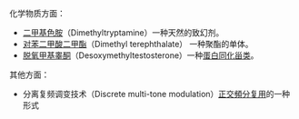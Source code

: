 化学物质方面：
*[[二甲基色胺|二甲基色胺]]（Dimethyltryptamine）一种天然的致幻剂。
*[[对苯二甲酸二甲酯|对苯二甲酸二甲酯]]（Dimethyl terephthalate） 一种聚酯的单体。
*[[脱氧甲基睾酮|脱氧甲基睾酮]]（Desoxymethyltestosterone）一种[[蛋白同化甾类|蛋白同化甾类]]。

其他方面：
*分离复频调变技术（Discrete multi-tone modulation）[[正交頻分复用|正交頻分复用]]的一种形式
{{disambig|cat=三字拉丁字母縮寫消歧義}}